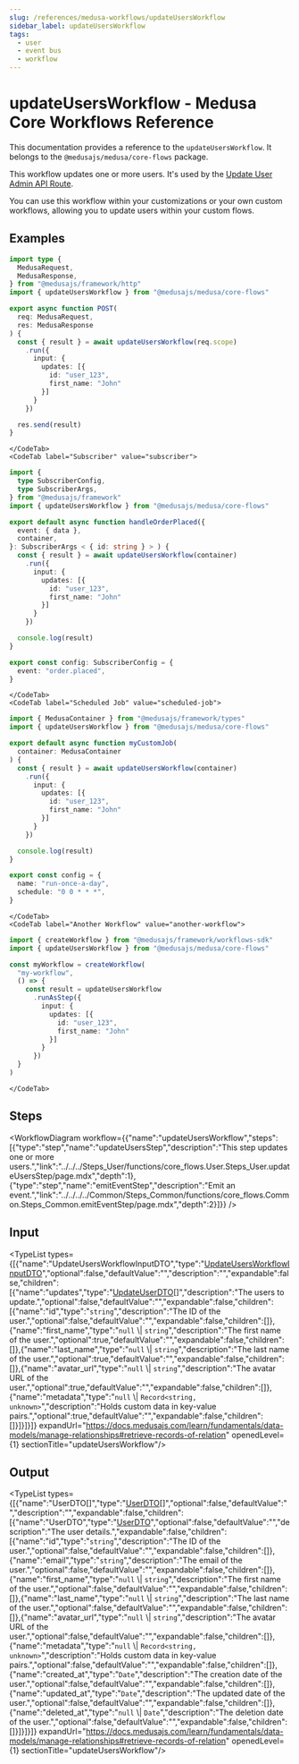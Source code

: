 ```yaml
---
slug: /references/medusa-workflows/updateUsersWorkflow
sidebar_label: updateUsersWorkflow
tags:
  - user
  - event bus
  - workflow
---
```



# updateUsersWorkflow - Medusa Core Workflows Reference

This documentation provides a reference to the `updateUsersWorkflow`. It belongs to the `@medusajs/medusa/core-flows` package.

This workflow updates one or more users. It's used by the
[Update User Admin API Route](https://docs.medusajs.com/api/admin#users\_postusersid).

You can use this workflow within your customizations or your own custom workflows, allowing you to
update users within your custom flows.

<SourceCodeLink link="https://github.com/medusajs/medusa/blob/dd0417af6d4a0ef5d398bdd8c2bb8259078785c6/packages/core/core-flows/src/user/workflows/update-users.ts#L37" />

## Examples

<CodeTabs group="workflow-exection">
    <CodeTab label="API Route" value="api-route">
    
```ts title="src/api/workflow/route.ts"
import type {
  MedusaRequest,
  MedusaResponse,
} from "@medusajs/framework/http"
import { updateUsersWorkflow } from "@medusajs/medusa/core-flows"

export async function POST(
  req: MedusaRequest,
  res: MedusaResponse
) {
  const { result } = await updateUsersWorkflow(req.scope)
    .run({
      input: {
        updates: [{
          id: "user_123",
          first_name: "John"
        }]
      }
    })

  res.send(result)
}
```

    </CodeTab>
    <CodeTab label="Subscriber" value="subscriber">
    
```ts title="src/subscribers/order-placed.ts"
import {
  type SubscriberConfig,
  type SubscriberArgs,
} from "@medusajs/framework"
import { updateUsersWorkflow } from "@medusajs/medusa/core-flows"

export default async function handleOrderPlaced({
  event: { data },
  container,
}: SubscriberArgs < { id: string } > ) {
  const { result } = await updateUsersWorkflow(container)
    .run({
      input: {
        updates: [{
          id: "user_123",
          first_name: "John"
        }]
      }
    })

  console.log(result)
}

export const config: SubscriberConfig = {
  event: "order.placed",
}
```

    </CodeTab>
    <CodeTab label="Scheduled Job" value="scheduled-job">
    
```ts title="src/jobs/message-daily.ts"
import { MedusaContainer } from "@medusajs/framework/types"
import { updateUsersWorkflow } from "@medusajs/medusa/core-flows"

export default async function myCustomJob(
  container: MedusaContainer
) {
  const { result } = await updateUsersWorkflow(container)
    .run({
      input: {
        updates: [{
          id: "user_123",
          first_name: "John"
        }]
      }
    })

  console.log(result)
}

export const config = {
  name: "run-once-a-day",
  schedule: "0 0 * * *",
}
```

    </CodeTab>
    <CodeTab label="Another Workflow" value="another-workflow">
    
```ts title="src/workflows/my-workflow.ts"
import { createWorkflow } from "@medusajs/framework/workflows-sdk"
import { updateUsersWorkflow } from "@medusajs/medusa/core-flows"

const myWorkflow = createWorkflow(
  "my-workflow",
  () => {
    const result = updateUsersWorkflow
      .runAsStep({
        input: {
          updates: [{
            id: "user_123",
            first_name: "John"
          }]
        }
      })
  }
)
```

    </CodeTab>
  </CodeTabs>

## Steps

<WorkflowDiagram workflow={{"name":"updateUsersWorkflow","steps":[{"type":"step","name":"updateUsersStep","description":"This step updates one or more users.","link":"../../../Steps_User/functions/core_flows.User.Steps_User.updateUsersStep/page.mdx","depth":1},{"type":"step","name":"emitEventStep","description":"Emit an event.","link":"../../../../Common/Steps_Common/functions/core_flows.Common.Steps_Common.emitEventStep/page.mdx","depth":2}]}} />

## Input

<TypeList types={[{"name":"UpdateUsersWorkflowInputDTO","type":"[UpdateUsersWorkflowInputDTO](../../../../../types/WorkflowTypes/UserWorkflow/interfaces/types.WorkflowTypes.UserWorkflow.UpdateUsersWorkflowInputDTO/page.mdx)","optional":false,"defaultValue":"","description":"","expandable":false,"children":[{"name":"updates","type":"[UpdateUserDTO](../../../../../user/interfaces/user.UpdateUserDTO/page.mdx)[]","description":"The users to update.","optional":false,"defaultValue":"","expandable":false,"children":[{"name":"id","type":"`string`","description":"The ID of the user.","optional":false,"defaultValue":"","expandable":false,"children":[]},{"name":"first_name","type":"`null` \\| `string`","description":"The first name of the user.","optional":true,"defaultValue":"","expandable":false,"children":[]},{"name":"last_name","type":"`null` \\| `string`","description":"The last name of the user.","optional":true,"defaultValue":"","expandable":false,"children":[]},{"name":"avatar_url","type":"`null` \\| `string`","description":"The avatar URL of the user.","optional":true,"defaultValue":"","expandable":false,"children":[]},{"name":"metadata","type":"`null` \\| `Record<string, unknown>`","description":"Holds custom data in key-value pairs.","optional":true,"defaultValue":"","expandable":false,"children":[]}]}]}]} expandUrl="https://docs.medusajs.com/learn/fundamentals/data-models/manage-relationships#retrieve-records-of-relation" openedLevel={1} sectionTitle="updateUsersWorkflow"/>

## Output

<TypeList types={[{"name":"UserDTO[]","type":"[UserDTO](../../../../../user/interfaces/user.UserDTO/page.mdx)[]","optional":false,"defaultValue":"","description":"","expandable":false,"children":[{"name":"UserDTO","type":"[UserDTO](../../../../../user/interfaces/user.UserDTO/page.mdx)","optional":false,"defaultValue":"","description":"The user details.","expandable":false,"children":[{"name":"id","type":"`string`","description":"The ID of the user.","optional":false,"defaultValue":"","expandable":false,"children":[]},{"name":"email","type":"`string`","description":"The email of the user.","optional":false,"defaultValue":"","expandable":false,"children":[]},{"name":"first_name","type":"`null` \\| `string`","description":"The first name of the user.","optional":false,"defaultValue":"","expandable":false,"children":[]},{"name":"last_name","type":"`null` \\| `string`","description":"The last name of the user.","optional":false,"defaultValue":"","expandable":false,"children":[]},{"name":"avatar_url","type":"`null` \\| `string`","description":"The avatar URL of the user.","optional":false,"defaultValue":"","expandable":false,"children":[]},{"name":"metadata","type":"`null` \\| `Record<string, unknown>`","description":"Holds custom data in key-value pairs.","optional":false,"defaultValue":"","expandable":false,"children":[]},{"name":"created_at","type":"`Date`","description":"The creation date of the user.","optional":false,"defaultValue":"","expandable":false,"children":[]},{"name":"updated_at","type":"`Date`","description":"The updated date of the user.","optional":false,"defaultValue":"","expandable":false,"children":[]},{"name":"deleted_at","type":"`null` \\| `Date`","description":"The deletion date of the user.","optional":false,"defaultValue":"","expandable":false,"children":[]}]}]}]} expandUrl="https://docs.medusajs.com/learn/fundamentals/data-models/manage-relationships#retrieve-records-of-relation" openedLevel={1} sectionTitle="updateUsersWorkflow"/>
